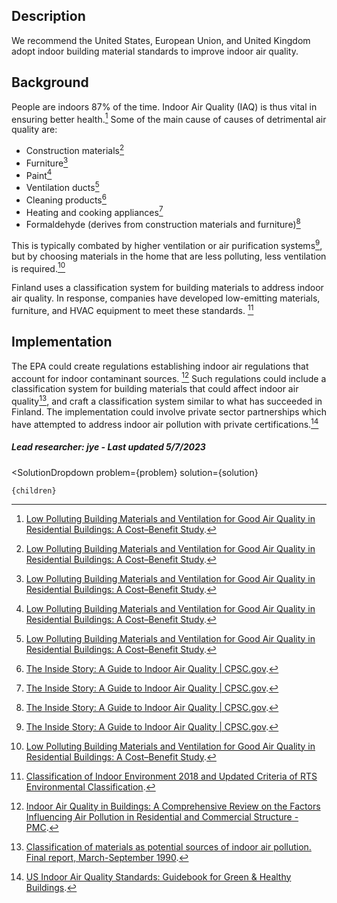 



## Description

We recommend the United States, European Union, and United Kingdom adopt indoor building material standards to improve indoor air quality.

## Background

People are indoors 87% of the time. Indoor Air Quality (IAQ) is thus vital in ensuring better health.[^"1"] Some of the main cause of causes of detrimental air quality are:
- Construction materials[^"1"]
- Furniture[^"1"]
- Paint[^"1"]
- Ventilation ducts[^"1"]
- Cleaning products[^"3"]
- Heating and cooking appliances[^"3"]
- Formaldehyde (derives from construction materials and furniture)[^"3"]

This is typically combated by higher ventilation or air purification systems[^"3"], but by choosing materials in the home that are less polluting, less ventilation is required.[^"1"]

Finland uses a classification system for building materials to address indoor air quality. In response, companies have developed low-emitting materials, furniture, and HVAC equipment to meet these standards. [^"2"]

## Implementation

The EPA could create regulations establishing indoor air regulations that account for indoor contaminant sources. [^"4"] Such regulations could include a classification system for building materials that could affect indoor air quality[^"6"], and craft a classification system similar to what has succeeded in Finland. The implementation could involve private sector partnerships which have attempted to address indoor air pollution with private certifications.[^"5"]

##### Lead researcher: jye - Last updated 5/7/2023





[^"1"]:  [Low Polluting Building Materials and Ventilation for Good Air Quality in Residential Buildings: A Cost–Benefit Study](https://www.mdpi.com/2073-4433/11/1/102). 
[^"2"]:  [Classification of Indoor Environment 2018 and Updated Criteria of RTS Environmental Classification](https://iopscience.iop.org/article/10.1088/1755-1315/297/1/012045/pdf). 
[^"3"]:  [The Inside Story: A Guide to Indoor Air Quality | CPSC.gov](https://www.cpsc.gov/Safety-Education/Safety-Guides/Home/The-Inside-Story-A-Guide-to-Indoor-Air-Quality). 
[^"4"]:  [Indoor Air Quality in Buildings: A Comprehensive Review on the Factors Influencing Air Pollution in Residential and Commercial Structure - PMC](https://www.ncbi.nlm.nih.gov/pmc/articles/PMC8004912/). 
[^"5"]:  [US Indoor Air Quality Standards: Guidebook for Green & Healthy Buildings](https://www.buildingsiot.com/indoor-air-quality-standards-bd). 
[^"6"]:  [Classification of materials as potential sources of indoor air pollution. Final report, March-September 1990](https://www.osti.gov/biblio/6175118). 

  <SolutionDropdown 
    problem={problem} 
    solution={solution}
  >
    {children}
  </SolutionDropdown>